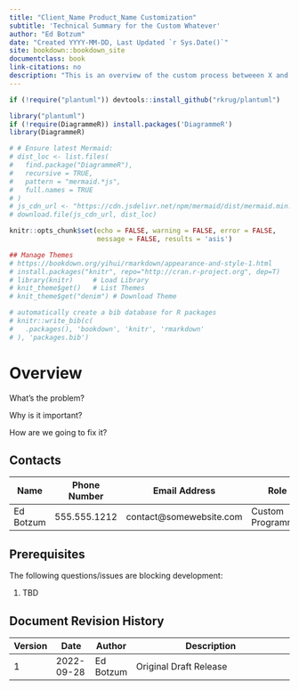 ```yaml
--- 
title: "Client_Name Product_Name Customization"
subtitle: 'Technical Summary for the Custom Whatever'
author: "Ed Botzum"
date: "Created YYYY-MM-DD, Last Updated `r Sys.Date()`"
site: bookdown::bookdown_site
documentclass: book
link-citations: no
description: "This is an overview of the custom process betweeen X and Y."
---
```


<style>
 div.mermaid svg {border:solid 2px #ededed;}
</style>

```r
if (!require("plantuml")) devtools::install_github("rkrug/plantuml")

library("plantuml")
if (!require(DiagrammeR)) install.packages('DiagrammeR')
library(DiagrammeR)

# # Ensure latest Mermaid:
# dist_loc <- list.files(
#   find.package("DiagrammeR"),
#   recursive = TRUE,
#   pattern = "mermaid.*js",
#   full.names = TRUE
# )
# js_cdn_url <- "https://cdn.jsdelivr.net/npm/mermaid/dist/mermaid.min.js"
# download.file(js_cdn_url, dist_loc)

knitr::opts_chunk$set(echo = FALSE, warning = FALSE, error = FALSE,
                      message = FALSE, results = 'asis')

## Manage Themes
# https://bookdown.org/yihui/rmarkdown/appearance-and-style-1.html
# install.packages("knitr", repo="http://cran.r-project.org", dep=T)
# library(knitr)     # Load Library
# knit_theme$get()   # List Themes
# knit_theme$get("denim") # Download Theme

# automatically create a bib database for R packages
# knitr::write_bib(c(
#   .packages(), 'bookdown', 'knitr', 'rmarkdown'
# ), 'packages.bib')
```

<div style="page-break-before:always;"></div>
\pagebreak

# Overview {-}

What's the problem?

Why is it important?

How are we going to fix it?

## Contacts {.unlisted .unnumbered}

Name            | Phone Number | Email Address               | Role
--------------- | ------------ | --------------------------- | -----------------
Ed Botzum       | 555.555.1212 | contact@somewebsite.com     | Custom Programmer

## Prerequisites {.unlisted .unnumbered}

The following questions/issues are blocking development:

1. TBD

## Document Revision History {.unlisted .unnumbered}

Version | Date | Author | Description
------- | ---------- | ---------- | --------------------------------------------
1       | 2022-09-28 | Ed Botzum | Original Draft Release

<div style="page-break-before:always;"></div>
\pagebreak
